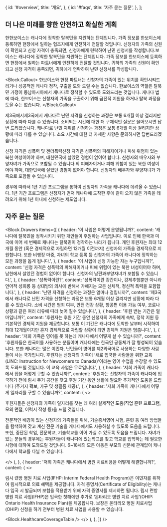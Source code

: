 

  {
    id: '#overview',
    title: '개요',
  },
  {
    id: '#faqs',
    title: '자주 묻는 질문',
  },
];

<h2 id="overview">더 나은 미래를 향한 안전하고 확실한 계획</h2>

한한보이스는 캐나다에 정착한 탈북민을 지원하는 단체입니다. 가족 정보를 한보이스에 등록하면 현장에서 일하는 협조자에게 안전하게 전달할 것입니다. 신청자의 가족의 신원이 확인되고 신청 자격이 충족되면, 신청자에게 련락하여 난민 신청서를 작성합니다.보이스는 캐나다에 정착한 탈북민을 지원하는 단체입니다. 가족 정보를 한보이스에 등록하면 현장에서 일하는 파트너에게 안전하게 전달할 것입니다. 귀하의 가족의 신원이 확인되고 신청 자격이 충족되면, 귀하에게 연락하여 난민 신청서를 작성합니다.

<Block.Callout>
  한보이스와 현장 파트너는 신청자의 가족이 있는 위치를 확인시켜드리거나 성공적인 캐나다 정착, 구출을
  도와 드릴 수는 없습니다. 한보이스의 역할은 탈북민 가정이 동남아시아에서 캐나다로 정착할 수 있도록
  도와드리는 것입니다. 캐나다 법에 따라, 한보이스는 신청자의 가족을 구출하기 위해 금전적 지원을
  하거나 탈북 과정을 도울 수는 없습니다.
</Block.Callout>

제3국에서제3국에서 캐나다로 난민 자격을 신청하는 과정은 보통 6개월 이상 걸리지만 상황에 따라 다를 수 있습니다. 소비되는 시간에 대한 더 구체적인 질문은 물어보시면 답변 드리겠습니다. 캐나다로 난민 지위를 신청하는 과정은 보통 6개월 이상 걸리지만 상황에 따라 다를 수 있습니다. 소요 시간에 대한 더 자세한 사항은 문의하시면 답변드리겠습니다.

신청 자격은 성폭력 및 젠더폭력신청 자격은 성폭력의 피해자이거나 피해 위험이 있는 북한 여성이어야 하며, 대한민국에 살았던 경험이 없어야 합니다. 신청자의 배우자와 부양자녀가 가족으로 포함될 수 있습니다.의 피해자이거나 피해 위험이 있는 북한 여성이어야 하며, 대한민국에 살았던 경험이 없어야 합니다. 신청자의 배우자와 부양자녀가 가족으로 포함될 수 있습니다.

경우에 따라서 1년 기간 프로그램을 통하여 신청자의 가족을 캐나다에 데려올 수 있습니다. 1년 기간 프로그램은 신청자가 먼저 캐나다에 도착한 후에 같이 오지 않은 가족을 데려오기 위해 1년 이내에 신청하는 제도입니다.

<h2 id="faqs">자주 묻는 질문</h2>

<Block.Drawers
  items={[
    {
      header: '이 사업은 어떻게 운영됩니까?',
      content:
        '캐나다에 탈북민을 정착시키기 위한 개인들이 후원하는 사업입니다. 이로 인해 한국과 미국에 이어 세 번째로 캐나다는 탈북민이 정착하는 나라가 됩니다. 개인 후원자는 최대 12개월 동안 (혹은 경제적으로 자립하면 12개월 이전까지) 신청자의 가족을 경제적으로 지원합니다. 또한 비행장 마중, 자녀의 학교 등록 등 신청자의 가족이 캐나다에 정착하는 모든 과정을 돕게 됩니다.',
    },
    {
      header: '이 사업에 신청 가능한 자는 누구입니까?',
      content:
        '신청 자격은 성폭력의 피해자이거나 피해 위험이 있는 북한 녀성이어야 하며, 남한에서 살았던 경험이 없어야 합니다. 신청자의 남편과부양자녀가 포함될 수 있습니다.',
    },
    {
      header: '성폭력이란?',
      content:
        '성폭력이란 강간이나, 강제추행뿐만 아니라 언어적 성희롱 등 상대방의 의사에 반해서 가해지는 모든 신체적, 정신적 폭력을 포함합니다.',
    },
    {
      header: '난민 자격을 신청하는 과정은 얼마나 걸립니까?',
      content:
        '제3국에서 캐나다로 난민 자격을 신청하는 과정은 보통 6개월 이상 걸리지만 상황에 따라 다를 수 있습니다. 소비 시간은 범죄 여부, 안전·건강 상황, 항공편 이용 가능 여부, 코로나 상황과 같은 여러 리유에 따라 늦어 질수 있습니다.',
    },
    {
      header: '후원 받는 기간은 얼마입니까?',
      content:
        '후원자는 후원 기간 동안 신청자의 가족에게 숙박, 정착 지원 등 기본적인 경제적 지원을 제공합니다. 보통 이 기간은 캐나다에 도착한 날부터 시작하여 최대 12개월이지만 혼자 경제적으로 자립할 상황이 되면 경제적 지원은 멈춥니다.',
    },
    {
      header: '저희 가족은 영어를 못 하는데 캐나다에서 어떻게 살 수 있습니까?',
      content:
        '후원자들은 한국어를 사용하는 분들이며 캐나다에는 한국인 공동체가 잘 형성되어 있습니다. 또한 캐나다는 많은 이민자, 난민들이 영어를 제2외국어로 사용하는 다양한 사람들이 사는 국가입니다. 후원자는 신청자의 가족이 ‘새로 입국한 사람들을 위한 교육(LINC: Instruction for Newcomers to Canada)’이라는 영어 수업을 수강할 수 있도록 도와드릴 것입니다. 이 교육 사업은 무료입니다.',
    },
    {
      header: '저희 가족이 캐나다에서 집을 어떻게 구할 수 있습니까?',
      content:
        '후원자는 신청자의 가족이 캐나다에 입국하기 전에 림시 주거 공간을 찾고 후원 기간 동안 생활에 필요한 추가적인 도움을 드립니다 (주거지 확보, 가구 및 생필품 제공).',
    },
    {
      header: '저희 가족이 캐나다에서 어떻게 일자리를 구할 수 있습니까?',
      content: (
        <>
          <p>
            후원자들은 신청자의 가족이 일자리를 찾는 데 여러 실제적인 도움(직업 훈련 프로그램, 모의
            면접, 이력서 작성 등)을 드릴 것입니다.
          </p>
          <p>
            전문적인 배경이 있는 신청자의 가족들을 위해, 기술증서영어 시험, 훈련 등 여러 방법들을
            탐색하여 갖고 계신 전문 기술을 캐나다에서도 사용하실 수 있도록 도움을 드립니다. 또한,
            중단된 학업, 전문학교, 기술학교를 이어 가실 수 있도록 도움을 드립니다. 자녀가 있는
            분들의 경우에는 후원자들이 캐나다에 있는학교를 찾고 학교를 입학하는 데 필요한 사항에
            대하여 도와드릴 것입니다. 6~18세의 모든 아동은 부모의 신분에 관계없이 캐나다에서 학교를
            다닐 수 있습니다.
          </p>
        </>
      ),
    },
    {
      header: '저희 가족은 캐나다에서 병원 치료비용을 어떻게 해결합니까?',
      content: (
        <>
          <p>
            림시 련방 병원 치료 사업(IFHP: Interim Federal Health Program)은 이민자를 위하여
            림시적으로 의료 혜택을 제공합니다. 자격 증명서(Certificate of Eligibility)는 캐나다 입국
            시 발급되며 보험을 적용받기 위해 자격 증명서를 제시하면 됩니다. 림시 련방 병원 치료
            사업(IFHP)은 입국한 첫해에만 추가로 ‘온타리오 병원 치료 사업’(OHIP: Ontario Health
            Insurance Plan)을 제공합니다. 보장은 온타리오 병원 치료사업(OHIP) 신청을 하기 전부터
            병원 치료 사업을 사용할 수 있습니다.
          </p>
          <Block.HealthcareCoverageTable />
        </>
      ),
    },
  ]}
/>
